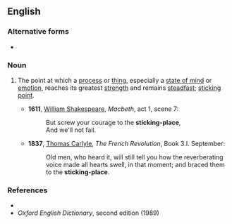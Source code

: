 {{also|sticking place}}

==English==

===Alternative forms===
* {{l|en|sticking place}}

===Noun===
{{en-noun}}

# {{lb|en|idiomatic|dated}} The point at which a [[process]] or [[thing]], especially a [[state of mind]] or [[emotion]], reaches its greatest [[strength]] and remains [[steadfast]]; [[sticking point]].
#* '''1611''', [[w:William_Shakespeare|William Shakespeare]], ''Macbeth'', act 1, scene 7:
#*: But screw your courage to the '''sticking-place''',
#*: And we'll not fail.
#* '''1837''', [[w:Thomas_Carlyle|Thomas Carlyle]], ''The French Revolution'', Book 3.I. September:
#*: Old men, who heard it, will still tell you how the reverberating voice made all hearts swell, in that moment; and braced them to the '''sticking-place'''.

===References===
* {{R:Dictionary.com}}
* ''Oxford English Dictionary'', second edition (1989)